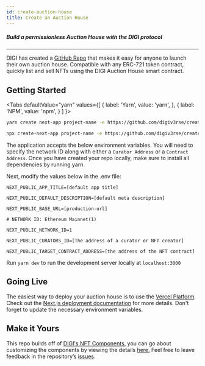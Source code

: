 ```yaml
---
id: create-auction-house
title: Create an Auction House
---
```



##### Build a permissionless Auction House with the DIGI protocol

---

DIGI has created a [GitHub Repo](https://github.com/digiv3rse/create-auction-house) that makes it easy for anyone to launch their own auction house.
Compatible with any ERC-721 token contract, quickly list and sell NFTs using the DIGI Auction House smart contract.

## Getting Started

<Tabs
  defaultValue="yarn"
  values={[
    { label: 'Yarn', value: 'yarn', },
    { label: 'NPM', value: 'npm', }
  ]
}>
<TabItem value="yarn">

```bash
yarn create next-app project-name -e https://github.com/digiv3rse/create-auction-house
```

</TabItem>
<TabItem value="npm">

```bash
npx create-next-app project-name -e https://github.com/digiv3rse/create-auction-house
```

</TabItem>
</Tabs>

The application accepts the below environment variables. You will need to specify the network ID along with either a `Curator Address` or a `Contract Address`.
Once you have created your repo locally, make sure to install all dependencies by running yarn.

Next, modify the values below in the .env file:

```
NEXT_PUBLIC_APP_TITLE=[default app title]

NEXT_PUBLIC_DEFAULT_DESCRIPTION=[default meta description]

NEXT_PUBLIC_BASE_URL=[production-url]

# NETWORK ID: Ethereum Mainnet(1)

NEXT_PUBLIC_NETWORK_ID=1

NEXT_PUBLIC_CURATORS_ID=[The address of a curator or NFT creator]

NEXT_PUBLIC_TARGET_CONTRACT_ADDRESS=[the address of the NFT contract]
```

Run `yarn dev` to run the development server locally at `localhost:3000`

## Going Live

The easiest way to deploy your auction house is to use the [Vercel Platform](https://vercel.com/).
Check out the [Next.js deployment documentation](https://nextjs.org/docs/deployment) for more details. Don't forget to update the necessary environment variables.

## Make it Yours

This repo builds off of [DIGI's NFT Components](../developer-tools/nft-rendering/introduction), you can go about customizing the components by viewing the details [here.](https://digiv3rse.github.io/nft-components/?path=/story/introduction--page)
Feel free to leave feedback in the repository’s [issues](https://github.com/digiv3rse/create-auction-house).
